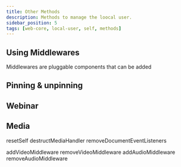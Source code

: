```yaml
---
title: Other Methods
description: Methods to manage the loocal user.
sidebar_position: 5
tags: [web-core, local-user, self, methods]
---
```


## Using Middlewares

Middlewares are pluggable components that can be added

## Pinning & unpinning

## Webinar

## Media

resetSelf destructMediaHandler removeDocumentEventListeners

addVideoMiddleware removeVideoMiddleware addAudioMiddleware
removeAudioMiddleware
